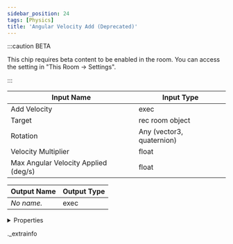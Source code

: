 ```yaml
---
sidebar_position: 24
tags: [Physics]
title: 'Angular Velocity Add (Deprecated)'
---
```




:::caution BETA

This chip requires beta content to be enabled in the room. You can access the setting in "This Room -> Settings".

:::

<IChip uuid="87f6886f-fa2b-4961-b0ed-c8014aadc56b" />

| Input Name | Input Type |
|-----------|-----------|
| Add Velocity | exec |
| Target | rec room object |
| Rotation | Any (vector3, quaternion) |
| Velocity Multiplier | float |
| Max Angular Velocity Applied (deg/s) | float |

| Output Name | Output Type |
|-----------|-----------|
| *No name.* | exec |


<details>
  <summary>Properties</summary>
  <div>
    <div>
    <table>
      <thead>
        <tr>
          <th>Room availability:</th>
          <th>Available everywhere</th>
        </tr>
        <tr>
          <th>Is beta required?</th>
          <th>Yes</th>
        </tr>
        <tr>
          <th>Is this chip a trolling risk?</th>
          <th>No</th>
        </tr>
        <tr>
          <th>Is this chip a role assignment risk?</th>
          <th>No</th>
        </tr>
        <tr>
          <th>Chip UUID</th>
          <th>87f6886f-fa2b-4961-b0ed-c8014aadc56b</th>
        </tr>
      </thead>
    </table>
    </div>
  </div>
</details>

._extrainfo